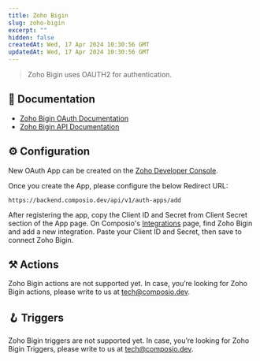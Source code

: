 ```yaml
---
title: Zoho Bigin
slug: zoho-bigin
excerpt: ""
hidden: false
createdAt: Wed, 17 Apr 2024 10:30:56 GMT
updatedAt: Wed, 17 Apr 2024 10:30:56 GMT
--- 
```

> Zoho Bigin uses OAUTH2 for authentication.
## 📔 Documentation

- [Zoho Bigin OAuth Documentation](https://www.zoho.com/bigin/developer/api/v1/oauth-overview.html)
- [Zoho Bigin API Documentation](https://www.zoho.com/bigin/developer/api/v1/)

## ⚙️ Configuration

<Tip>New OAuth App can be created on the [Zoho Developer Console](https://api-console.zoho.in/).</Tip>

Once you create the App, please configure the below Redirect URL:


```
https://backend.composio.dev/api/v1/auth-apps/add
```

After registering the app, copy the Client ID and Secret from Client Secret section of the App page. On Composio's [Integrations](https://app.composio.dev/apps) page, find Zoho Bigin and add a new integration. Paste your Client ID and Secret, then save to connect Zoho Bigin.


## ⚒️ Actions

Zoho Bigin actions are not supported yet. In case, you’re looking for Zoho Bigin actions, please write to us at tech@composio.dev.

## 🪝 Triggers

Zoho Bigin triggers are not supported yet. In case, you’re looking for Zoho Bigin Triggers, please write to us at tech@composio.dev.
